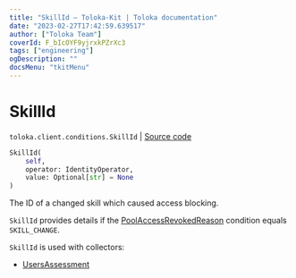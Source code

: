 ```yaml
---
title: "SkillId — Toloka-Kit | Toloka documentation"
date: "2023-02-27T17:42:59.639517"
author: ["Toloka Team"]
coverId: F_bIcOYF9yjrxkPZrXc3
tags: ["engineering"]
ogDescription: ""
docsMenu: "tkitMenu"
---
```


# SkillId
`toloka.client.conditions.SkillId` | [Source code](https://github.com/Toloka/toloka-kit/blob/v1.1.4/src/client/conditions.py#L297)

```python
SkillId(
    self,
    operator: IdentityOperator,
    value: Optional[str] = None
)
```

The ID of a changed skill which caused access blocking.

`SkillId` provides details if the [PoolAccessRevokedReason](/docs/toloka-kit/reference/toloka.client.conditions.PoolAccessRevokedReason) condition equals `SKILL_CHANGE`.

`SkillId` is used with collectors:
- [UsersAssessment](/docs/toloka-kit/reference/toloka.client.collectors.UsersAssessment)